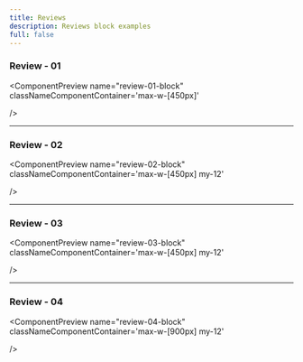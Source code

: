 ```yaml
---
title: Reviews
description: Reviews block examples
full: false
---
```


### Review - 01
<ComponentPreview 
  name="review-01-block"
  classNameComponentContainer='max-w-[450px]' 

/>

---

### Review - 02
<ComponentPreview 
  name="review-02-block"
  classNameComponentContainer='max-w-[450px] my-12' 

/>

---

### Review - 03
<ComponentPreview 
  name="review-03-block"
  classNameComponentContainer='max-w-[450px] my-12' 

/>

---

### Review - 04
<ComponentPreview 
  name="review-04-block"
  classNameComponentContainer='max-w-[900px] my-12' 

/>

